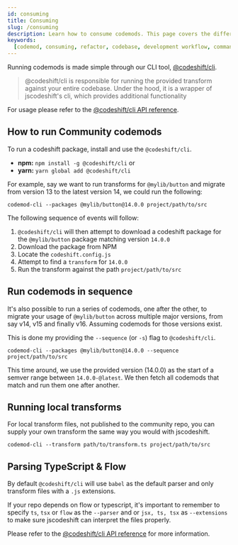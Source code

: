 ```yaml
---
id: consuming
title: Consuming
slug: /consuming
description: Learn how to consume codemods. This page covers the different ways you can use codemods to automatically refactor your codebase, including integrating them into your development workflow and running them from the command line.
keywords:
  [codemod, consuming, refactor, codebase, development workflow, command line]
---
```


Running codemods is made simple through our CLI tool, [@codeshift/cli](/docs/cli).

> @codeshift/cli is responsible for running the provided transform against your entire codebase. Under the hood, it is a wrapper of jscodeshift's cli, which provides additional functionality

For usage please refer to the [@codeshift/cli API reference](/docs/cli).

## How to run Community codemods

To run a codeshift package, install and use the `@codeshift/cli`.

- **npm:** `npm install -g @codeshift/cli` or
- **yarn:** `yarn global add @codeshift/cli`

For example, say we want to run transforms for `@mylib/button` and migrate from version 13 to the latest version 14, we could run the following:

```
codemod-cli --packages @mylib/button@14.0.0 project/path/to/src
```

The following sequence of events will follow:

1. `@codeshift/cli` will then attempt to download a codeshift package for the `@mylib/button` package matching version `14.0.0`
1. Download the package from NPM
1. Locate the `codeshift.config.js`
1. Attempt to find a `transform` for `14.0.0`
1. Run the transform against the path `project/path/to/src`

## Run codemods in sequence

It's also possible to run a series of codemods, one after the other, to migrate your usage of `@mylib/button` across multiple major versions, from say v14, v15 and finally v16. Assuming codemods for those versions exist.

This is done my providing the `--sequence` (or `-s`) flag to `@codeshift/cli`.

```
codemod-cli --packages @mylib/button@14.0.0 --sequence project/path/to/src
```

This time around, we use the provided version (14.0.0) as the start of a semver range between `14.0.0-@latest`.
We then fetch all codemods that match and run them one after another.

## Running local transforms

For local transform files, not published to the community repo, you can supply your own transform the same way you would with jscodeshift.

```
codemod-cli --transform path/to/transform.ts project/path/to/src
```

## Parsing TypeScript & Flow

By default `@codeshift/cli` will use `babel` as the default parser and only transform files with a `.js` extensions.

If your repo depends on flow or typescript, it's important to remember to specify `ts`, `tsx` or `flow` as the `--parser` and or `jsx, ts, tsx` as `--extensions` to make sure jscodeshift can interpret the files properly.

Please refer to the [@codeshift/cli API reference](/docs/cli) for more information.
